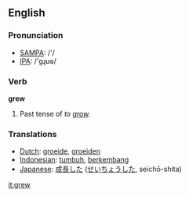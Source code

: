 ==English==

=== Pronunciation ===
*[[w:SAMPA|SAMPA]]: /'/
*[[w:IPA|IPA]]: /'gɻʊə/

=== Verb ===
'''grew'''
# Past tense of ''to [[grow]].''

=== Translations ===
*[[Dutch]]: [[groeide]], [[groeiden]]
*[[Indonesian]]: [[tumbuh]], [[kembang|berkembang]]
*[[Japanese]]: [[成長]]した ([[せいちょう]]した, seichō-shita)

[[it:grew]]